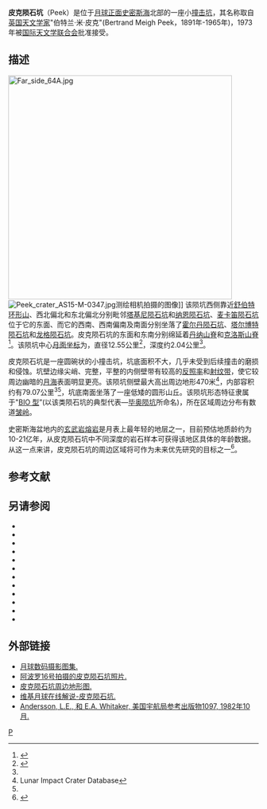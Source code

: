 {{lunar crater data|
 image=Peek crater 1011 med.png|240px|
 caption=月球轨道器1号拍摄的皮克陨石坑|
 latitude=2.76|
 N_or_S=N|
 longitude=86.96|
 E_or_W=E|
 diameter=12.55公里|
 depth=2.04公里|
 colong=274|
 eponym=伯特兰·米·皮克}}

'''皮克陨石坑'''（Peek）是位于[[月球正面|月球正面]][[史密斯海|史密斯海]]北部的一座小[[撞击坑|撞击坑]]，其名称取自[[英国|英国]][[天文学家|天文学家]]"伯特兰·米·皮克"(Bertrand Meigh Peek，1891年-1965年)，1973年被[[国际天文学联合会|国际天文学联合会]]批准接受。

==描述== 
[[Image:Far_side_64A.jpg|450px]]
[[Image:Peek_crater_AS15-M-0347.jpg|thumb]]测绘相机拍摄的图像]] 
该陨坑西侧靠近[[舒伯特环形山|舒伯特环形山]]、西北偏北和东北偏北分别毗邻[[塔基尼陨石坑|塔基尼陨石坑]]和[[纳恩陨石坑|纳恩陨石坑]]、[[麦卡笛陨石坑|麦卡笛陨石坑]]位于它的东面、而它的西南、西南偏南及南面分别坐落了[[霍尔丹陨石坑|霍尔丹陨石坑]]、[[塔尔博特陨石坑|塔尔博特陨石坑]]和[[龙格陨石坑|龙格陨石坑]]。皮克陨石坑的东面和东南分别绵延着[[丹纳山脊|丹纳山脊]]和[[克洛斯山脊|克洛斯山脊]]<ref>{{Cite web |url=http://planetarynames.wr.usgs.gov/images/Lunar/lac_63_lo.pdf |title=Crater Peek on the map LAC-63. |accessdate=2017-01-31 |archive-date=2012-05-07 |archive-url=https://www.webcitation.org/67TbQXFTg?url=http://planetarynames.wr.usgs.gov/images/Lunar/lac_63_lo.pdf |dead-url=no }}</ref>。该陨坑中心[[月面坐标|月面坐标]]为{{Coord|2.76|N|86.96|E|globe:Moon|nogoogle=1|noosm=1}}，直径12.55公里<ref name="IAU">{{Cite web |url=http://planetarynames.wr.usgs.gov/Feature/4631 |title=Directory of the International Astronomical Union |accessdate=2017-01-31 |archive-date=2018-05-31 |archive-url=https://web.archive.org/web/20180531050525/https://planetarynames.wr.usgs.gov/Feature/4631 |dead-url=no }}</ref>，深度约2.04公里<ref name="LICD"/>。

皮克陨石坑是一座圆碗状的小撞击坑，坑底面积不大，几乎未受到后续撞击的磨损和侵蚀。坑壁边缘尖峭、完整，平整的内侧壁带有较高的[[反照率|反照率]]和[[射纹系统|射纹带]]，使它较周边幽暗的[[月海|月海]]表面明显更亮。该陨坑侧壁最大高出周边地形470米<ref name=LICD>Lunar Impact Crater Database</ref>，内部容积约有79.07公里<sup>3</sup><ref name="LICD"/>，坑底南面坐落了一座低矮的圆形山丘。该陨坑形态特征隶属于"[[月球陨石坑#陨石坑分类|BIO 型]]”(以该类陨石坑的典型代表—[[毕奥陨坑|毕奥陨坑]]所命名)，所在区域周边分布有数道[[皱岭|皱岭]]。

史密斯海盆地内的[[玄武岩|玄武岩]][[熔岩|熔岩]]是月表上最年轻的地层之一，目前预估地质龄约为10-21亿年，从皮克陨石坑中不同深度的岩石样本可获得该地区具体的年龄数据。从这一点来讲，皮克陨石坑的周边区域将可作为未来优先研究的目标之一<ref>{{Cite web |url=http://apollo.sese.asu.edu/LIW/20080415.html |title=Peek Crater: Potential Future Lunar Landing Site. |accessdate=2017-01-31 |archive-date=2016-12-19 |archive-url=https://web.archive.org/web/20161219205603/http://apollo.sese.asu.edu/LIW/20080415.html |dead-url=no }}</ref>。

==参考文献==
{{Reflist}}

==另请参阅==
{{refbegin}}
* {{cite book
  | last1 = Andersson
  | first1 = L. E.
  | last2 = Whitaker
  | first2 = E. A.
  | authorlink2 = Ewen Whitaker
  | date = 1982
  | title = [[NASA|NASA]] Catalogue of Lunar Nomenclature
  | publisher = NASA RP-1097
  | ref = harv
  }}
* {{cite web
  | last = Blue
  | first = Jennifer
  | date = July 25, 2007
  | title = Gazetteer of Planetary Nomenclature
  | publisher = [[United_States_Geological_Survey|USGS]]
  | url = http://planetarynames.wr.usgs.gov/
  | accessdate = 2007-08-05
  | ref = harv
  | archive-date = 2014-09-24
  | archive-url = https://web.archive.org/web/20140924155446/http://planetarynames.wr.usgs.gov/Page/GANYMEDE/target
  | dead-url = no
  }}
* {{cite book
  | last1 = Bussey
  | first1 = B.
  | authorlink1 = Ben Bussey
  | last2 = Spudis
  | first2 = P.
  | authorlink2 = Paul Spudis
  | date = 2004
  | title = The Clementine Atlas of the Moon
  | publisher = Cambridge University Press
  | location = New York
  | isbn = 978-0-521-81528-4
  | ref = harv
  }}
* {{cite book
  | last1 = Cocks
  | first1 = Elijah E.
  | last2 = Cocks
  | first2 = Josiah C.
  | date = 1995
  | title = Who's Who on the Moon: A Biographical Dictionary of Lunar Nomenclature
  | url = https://archive.org/details/isbn_9780936389271
  | publisher = Tudor Publishers
  | isbn = 978-0-936389-27-1
  | ref = harv
  }}
* {{cite web
  | last = McDowell
  | first = Jonathan
  | date = July 15, 2007
  | url = http://host.planet4589.org/astro/lunar/
  | title = Lunar Nomenclature
  | publisher = Jonathan's Space Report
  | accessdate = 2007-10-24
  | ref = harv
  | archive-date = 2012-05-26
  | archive-url = https://www.webcitation.org/67wcYNfK3?url=http://host.planet4589.org/astro/lunar/
  | dead-url = no
  }}
* {{cite journal| last1 = Menzel| first1 = D. H.| last2 = Minnaert| first2 = M.| last3 = Levin| first3 = B.| last4 = Dollfus| first4 = A.| last5 = Bell| first5 = B.| title = Report on Lunar Nomenclature by the Working Group of Commission 17 of the IAU| doi = 10.1007/BF00171763| journal = Space Science Reviews| volume = 12| issue = 2| pages = 136–186| date = 1971| bibcode = 1971SSRv...12..136M| ref = harv}}
* {{cite book
  | first = Patrick
  | last = Moore
  | authorlink = Patrick Moore
  | date = 2001
  | title = On the Moon
  | url = https://archive.org/details/patrickmooreonmo00patr
  | publisher = Sterling Publishing Co.
  | isbn = 978-0-304-35469-6
  | ref = harv
  }}
* {{cite book
  | first = Fred W.
  | last = Price
  | date = 1988
  | title = The Moon Observer's Handbook
  | publisher = Cambridge University Press
  | isbn = 978-0-521-33500-3
  | ref = harv
  }}
* {{cite book
  | last = Rükl
  | first = Antonín
  | authorlink = Antonín Rükl
  | date = 1990
  | title = Atlas of the Moon
  | publisher = Kalmbach Books
  | isbn = 978-0-913135-17-4
  | ref = harv
  }}
* {{cite book
  | last = Webb
  | first = Rev. T. W.
  | authorlink = Thomas William Webb
  | date = 1962
  | title = Celestial Objects for Common Telescopes
  | url = https://archive.org/details/celestialobjects00webb
  | edition = 6th revised
  | publisher = Dover
  | isbn = 978-0-486-20917-3
  | ref = harv
  }}
* {{cite book
  | first = Ewen A.
  | last = Whitaker
  | authorlink = Ewen Whitaker
  | date = 1999
  | title = Mapping and Naming the Moon
  | publisher = Cambridge University Press
  | isbn = 978-0-521-62248-6
  | ref = harv
  }}
* {{cite book
  | first = Peter T.
  | last = Wlasuk
  | date = 2000
  | title = Observing the Moon
  | publisher = Springer
  | isbn = 978-1-85233-193-1
  | ref = harv
 }}
{{refend}}

==外部链接==
* [http://www.lpi.usra.edu/resources/lunar_orbiter/bin/srch_nam.shtml?Peek%7C0 月球数码摄影图集.] {{Wayback|url=http://www.lpi.usra.edu/resources/lunar_orbiter/bin/srch_nam.shtml?Peek%7C0 |date=20160304091041 }}
* [http://www.lpi.usra.edu/resources/apollo/frame/?AS16-P-5100 阿波罗16号拍摄的皮克陨石坑照片.] {{Wayback|url=http://www.lpi.usra.edu/resources/apollo/frame/?AS16-P-5100 |date=20160304092958 }}
* [http://www.lpi.usra.edu/resources/mapcatalog/LTO/lto63c3_1/ 皮克陨石坑周边地形图.] {{Wayback|url=http://www.lpi.usra.edu/resources/mapcatalog/LTO/lto63c3_1/ |date=20160304073045 }}
* [http://the-moon.wikispaces.com/Peek 维基月球在线解说-皮克陨石坑.] {{Wayback|url=http://the-moon.wikispaces.com/Peek |date=20180530153110 }}
*[http://planet4589.org/astro/lunar/RP-1097.pdf Andersson, L.E., 和 E.A. Whitaker, 美国宇航局参考出版物1097, 1982年10月.] {{Wayback|url=http://planet4589.org/astro/lunar/RP-1097.pdf |date=20141006125838 }}

[[Category:月球环形山|P]]
{{月球環形山 (O-Q)}}